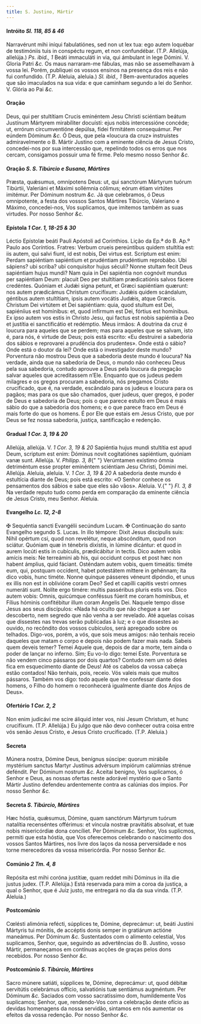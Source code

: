 ```yaml
---
title: S. Justino, Mártir
---
```


<h4 class="text-center">
  Intróito <em>Sl. 118, 85 & 46</em>
</h4>
<div class="grid grid-cols-2 gap-5">
  <span class="text-justify">
    Narravérunt mihi iníqui fabulatiónes, sed non ut lex tua: ego autem loquébar
    de testimóniis tuis in conspéctu regum, et non confundébar. (T.P. Allelúja,
    allelúja.) <em>Ps. ibid., 1</em> Beáti immaculáti in via, qui ámbulant in
    lege Dómini. V. Gloria Patri <em>&c.</em>
  </span>
  <span class="text-justify">
    Os maus narraram-me fábulas, mas não se assemelhavam à vossa lei. Porém,
    publiquei os vossos ensinos na presença dos reis e não fui confundido. (T.P.
    Aleluia, aleluia.) <em>Sl. ibid., 1</em> Bem-aventurados aqueles que são
    imaculados na sua vida: e que caminham segundo a lei do Senhor. V. Glória ao
    Pai <em>&c.</em>
  </span>
</div>

<h4 class="text-center">Oração</h4>
<div class="grid grid-cols-2 gap-5">
  <span class="text-justify">
    Deus, qui per stultítiam Crucis eminéntem Jesu Christi sciéntiam beátum
    Justínum Mártyrem mirabíliter docuísti: ejus nobis intercessióne concéde;
    ut, errórum circumventióne depúlsa, fídei firmitátem consequámur. Per eúndem
    Dóminum <em>&c.</em>
  </span>
  <span class="text-justify">
    Ó Deus, que pela «loucura da cruz» instruístes admiravelmente o B. Mártir
    Justino com a eminente ciência de Jesus Cristo, concedei-nos por sua
    intercessão que, repelindo todos os erros que nos cercam, consigamos possuir
    uma fé firme. Pelo mesmo nosso Senhor <em>&c.</em>
  </span>
</div>

<h4 class="text-center">
  Oração <em>S. S. Tibúrcio e Susana, Mártires</em>
</h4>
<div class="grid grid-cols-2 gap-5">
  <span class="text-justify">
    Præsta, quǽsumus, omnípotens Deus: ut, qui sanctórum Mártyrum tuórum
    Tibúrtii, Valeriáni et Máximi sollémnia cólimus; eórum étiam virtútes
    imitémur. Per Dóminum nostrum <em>&c.</em>
  </span>
  <span class="text-justify">
    Já que celebramos, ó Deus omnipotente, a festa dos vossos Santos Mártires
    Tibúrcio, Valeriano e Máximo, concedei-nos, Vos suplicamos, que imitemos
    também as suas virtudes. Por nosso Senhor <em>&c.</em>
  </span>
</div>

<h4 class="text-center">
  Epístola <em>1 Cor. 1, 18-25 & 30</em>
</h4>
<div class="grid grid-cols-2 gap-5">
  <span class="text-justify">
    Léctio Epístolæ beáti Pauli Apóstoli ad Corínthios.
  </span>
  <span class="text-justify">
    Lição da Ep.ª do B. Ap.º Paulo aos Coríntios.
  </span>
  <span class="text-justify">
    Fratres: Verbum crueis pereúntibus quidem stultítia est: iis autem, qui
    salvi fiunt, id est nobis, Dei virtus est. Scriptum est enim: Perdam
    sapiéntiam sapiéntium et prudéntiam prudéntium reprobábo. Ubi sápiens? ubi
    scriba? ubi conquisítor hujus séculi? Nonne stultam fecit Deus sapiéntiam
    hujus mundi? Nam quia in Dei sapiéntia non cognóvit mundus per sapiéntiam
    Deum: placuit Deo per stultítiam prædicatiónis salvos fácere credéntes.
    Quóniam et Judǽi signa petunt, et Græci sapiéntiam quærunt: nos autem
    prædicámus Christum crucifíxum: Judǽis quidem scándalum, géntibus autem
    stultítiam, ipsis autem vocátis Judǽis, atque Græcis. Christum Dei virtútem
    et Dei sapiéntiam: quia, quod stultum est Dei, sapiéníius est homínibus: et,
    quod infírmum est Dei, fórtius est homínibus. Ex ipso autem vos estis in
    Christo Jesu, qui factus est nobis sapiéntia a Deo et justítia ei
    sanctificátio et redémptio.
  </span>
  <span class="text-justify">
    Meus irmãos: A doutrina da cruz é loucura para aqueles que se perdem; mas
    para aqueles que se salvam, isto é, para nós, é virtude de Deus; pois está
    escrito: «Eu destruirei a sabedoria dos sábios e reprovarei a prudência dos
    prudentes». Onde está o sábio? Onde está o doutor da lei? Onde está o
    investigador deste mundo? Porventura não mostrou Deus que a sabedoria deste
    mundo é loucura? Na verdade, ainda que na sabedoria de Deus, o mundo não
    conheceu Deus pela sua sabedoria, contudo aprouve a Deus pela loucura da
    pregação salvar aqueles que acreditassem n’Ele. Enquanto que os judeus pedem
    milagres e os gregos procuram a sabedoria, nós pregamos Cristo crucificado,
    que é, na verdade, escândalo para os judeus e loucura para os pagãos; mas
    para os que são chamados, quer judeus, quer gregos, é poder de Deus e
    sabedoria de Deus; pois o que parece estulto em Deus é mais sábio do que a
    sabedoria dos homens; e o que parece fraco em Deus é mais forte do que os
    homens. É por Ele que estais em Jesus Cristo, que por Deus se fez nossa
    sabedoria, justiça, santificação e redenção.
  </span>
</div>

<h4 class="text-center">
  Gradual <em>1 Cor. 3, 19 & 20</em>
</h4>
<div class="grid grid-cols-2 gap-5">
  <span class="text-justify">
    Allelúja, allelúja. V. <em>1 Cor. 3, 19 & 20</em> Sapiéntia hujus mundi
    stultítia est apud Deum, scriptum est enim: Dóminus novit cogitatiónes
    sapiéntium, quóniam vanæ sunt. Allelúja. V. <em>Philipp. 3, 8</em>{" "}
    Verúmtamen exístimo ómnia detriméntum esse propter eminéntem sciéntiam Jesu
    Christi, Dómini mei. Allelúja.
  </span>
  <span class="text-justify">
    Aleluia, aleluia. V. <em>1 Cor. 3, 19 & 20</em> A sabedoria deste mundo é
    estultícia diante de Deus; pois está escrito: «O Senhor conhece os
    pensamentos dos sábios e sabe que eles são vãos». Aleluia. V.{" "}
    <em>Fl. 3, 8</em> Na verdade reputo tudo como perda em comparação da
    eminente ciência de Jesus Cristo, meu Senhor. Aleluia.
  </span>
</div>

<h4 class="text-center">
  Evangelho <em>Lc. 12, 2-8</em>
</h4>
<div class="grid grid-cols-2 gap-5">
  <span class="text-justify">
    <span class="text-danger">&#10016;</span> Sequéntia sancti Evangélii
    secúndum Lucam.
  </span>
  <span class="text-justify">
    <span class="text-danger">&#10016;</span> Continuação do santo Evangelho
    segundo S. Lucas.
  </span>
  <span class="text-justify">
    In illo témpore: Dixit Jesus discípulis suis: Nihil opértum csi, quod non
    revelétur, neque abscónditum, quod non sciátur. Quóniam quæ in ténebris
    dixístis, in lúmine dicántur: et quod in aurem locúti estis in cubículis,
    prædicábitur in tectis. Dico autem vobis amícis meis: Ne terreámini ab his,
    qui occidunt corpus et post hæc non habent ámplius, quid fáciant. Osténdam
    autem vobis, quem timeátis: timéte eum, qui, postquam occídent, habet
    potestátem míttere in gehénnam; ita dico vobis, hunc timéte. Nonne quinque
    pásseres véneunt dipóndio, et unus ex illis non est in oblivióne coram Deo?
    Sed et capílli capitis vestri omnes numeráti sunt. Nolíte ergo timére:
    multis passéribus pluris estis vos. Dico autem vobis: Omnis, quicúmque
    conféssus fúerit me coram homínibus, et Fílius hóminis confitébitur illum
    coram Angelis Dei.
  </span>
  <span class="text-justify">
    Naquele tempo disse Jesus aos seus discípulos: «Nada há oculto que não
    chegue a ser descoberto, nem segredo que não venha a ser revelado. Até
    aquelas coisas que dissestes nas trevas serão publicadas à luz; e o que
    dissestes ao ouvido, no recôndito dos vossos cubículos, será apregoado sobre
    os telhados. Digo-vos, porém, a vós, que sois meus amigos: não tenhais
    receio daqueles que matam o corpo e depois não podem fazer mais nada. Sabeis
    quem deveis temer? Temei Aquele que, depois de dar a morte, tem ainda o
    poder de lançar no inferno. Sim; Eu vo-lo digo: temei Este. Porventura se
    não vendem cinco pássaros por dois quartos? Contudo nem um só deles fica em
    esquecimento diante de Deus! Até os cabelos da vossa cabeça estão contados!
    Não tenhais, pois, receio. Vós valeis mais que muitos pássaros. Também vos
    digo: todo aquele que me confessar diante dos homens, o Filho do homem o
    reconhecerá igualmente diante dos Anjos de Deus».
  </span>
</div>

<h4 class="text-center">
  Ofertório <em>1 Cor. 2, 2</em>
</h4>
<div class="grid grid-cols-2 gap-5">
  <span class="text-justify">
    Non enim judicávi me scire áliquid inter vos, nisi Jesum Christum, et hunc
    crucifíxum. (T.P. Allelúja.)
  </span>
  <span class="text-justify">
    Eu julgo que não devo conhecer outra coisa entre vós senão Jesus Cristo, e
    Jesus Cristo crucificado. (T.P. Aleluia.)
  </span>
</div>

<h4 class="text-center">Secreta</h4>
<div class="grid grid-cols-2 gap-5">
  <span class="text-justify">
    Múnera nostra, Dómine Deus, benígnus súscipe: quorum mirábile mystérium
    sanctus Martyr Justínus advérsum impiórum calúmnias strénue deféndit. Per
    Dóminum nostrum <em>&c.</em>
  </span>
  <span class="text-justify">
    Aceitai benigno, Vos suplicamos, ó Senhor e Deus, as nossas ofertas neste
    adorável mystério que o Santo Mártir Justino defendeu ardentemente contra as
    calúnias dos ímpios. Por nosso Senhor <em>&c.</em>
  </span>
</div>

<h4 class="text-center">
  Secreta <em>S. Tibúrcio, Mártires</em>
</h4>
<div class="grid grid-cols-2 gap-5">
  <span class="text-justify">
    Hæc hóstia, quǽsumus, Dómine, quam sanctórum Mártyrum tuórum natalítia
    recenséntes offérimus: et víncula nostræ pravitátis absolvat, et tuæ nobis
    misericórdiæ dona concíliet. Per Dóminum <em>&c.</em>
  </span>
  <span class="text-justify">
    Senhor, Vos suplicmos, permiti que esta hóstia, que Vos oferecemos
    celebrando o nascimento dos vossos Santos Mártires, nos livre dos laços da
    nossa perversidade e nos torne merecedores da vossa misericórdia. Por nosso
    Senhor <em>&c.</em>
  </span>
</div>

<h4 class="text-center">
  Comúnio <em>2 Tm. 4, 8</em>
</h4>
<div class="grid grid-cols-2 gap-5">
  <span class="text-justify">
    Repósita est mihi coróna justítiæ, quam reddet mihi Dóminus in illa die
    justus judex. (T.P. Allelúja.)
  </span>
  <span class="text-justify">
    Está reservada para mim a coroa da justiça, a qual o Senhor, que é Juiz
    justo, me entregará no dia da sua vinda. (T.P. Aleluia.)
  </span>
</div>

<h4 class="text-center">Postcomúnio</h4>
<div class="grid grid-cols-2 gap-5">
  <span class="text-justify">
    Cœlésti alimónia refécti, súpplices te, Dómine, deprecámur: ut, beáti
    Justíni Mártyris tui mónitis, de accéptis donis semper in gratiárum actióne
    maneámus. Per Dóminum <em>&c.</em>
  </span>
  <span class="text-justify">
    Sustentados com o alimento celestial, Vos suplicamos, Senhor, que, seguindo
    as advertências do B. Justino, vosso Mártir, permaneçamos em contínuas
    acções de graças pelos dons recebidos. Por nosso Senhor <em>&c.</em>
  </span>
</div>

<h4 class="text-center">
  Postcomúnio <em>S. Tibúrcio, Mártires</em>
</h4>
<div class="grid grid-cols-2 gap-5">
  <span class="text-justify">
    Sacro múnere satiáti, súpplices te, Dómine, deprecámur: ut, quod débitæ
    servitútis celebrámus offício, salvatiónis tuæ sentiámus augméntum. Per
    Dóminum <em>&c.</em>
  </span>
  <span class="text-justify">
    Saciados com vosso sacratíssimo dom, humildemente Vos suplicamos; Senhor,
    que, rendendo-Vos com a celebração deste ofício as devidas homenagens da
    nossa servidão, sintamos em nós aumentar os efeitos da vossa redenção. Por
    nosso Senhor <em>&c.</em>
  </span>
</div>
